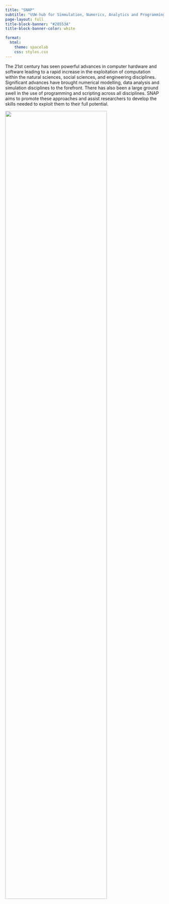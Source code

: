 ```yaml
---
title: "SNAP" 
subtitle: "VUW-hub for Simmulation, Numerics, Analytics and Programming"
page-layout: full
title-block-banner: "#28553A"
title-block-banner-color: white

format: 
  html:
    theme: spacelab
    css: styles.css
---
```


::: {.row}
::: {.grid}
:::{.g-col-8}
The 21st century has seen powerful advances in computer hardware and software leading to a rapid increase in the exploitation of computation within the natural sciences, social sciences, and engineering disciplines. Significant advances have brought numerical modelling, data analysis and simulation disciplines to the forefront. There has also been a large ground swell in the use of programming and scripting across all disciplines. SNAP aims to promote these approaches and assist researchers to develop the skills needed to exploit them to their full potential.
:::
::: {.g-col-4}
![ ](images/Bmim_BI4_NCIplot.png){fig-align="center" width="80%"}
:::
:::
:::

